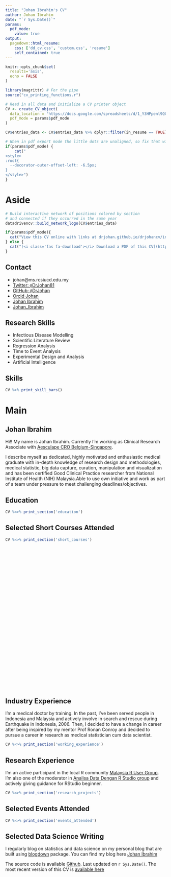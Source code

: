 ---
title: "Johan Ibrahim's CV"
author: Johan Ibrahim
date: "`r Sys.Date()`"
params:
  pdf_mode:
    value: true
output:
  pagedown::html_resume:
    css: ['dd_cv.css', 'custom.css', 'resume']
    self_contained: true
---
<!-- inicio academic icons -->
<link rel="stylesheet" href="https://cdn.jsdelivr.net/gh/jpswalsh/academicons@1/css/academicons.min.css">

<!-- final academic icons -->
 
<!-- start font awesome -->
<script src="https://kit.fontawesome.com/e82584e357.js" crossorigin="anonymous"></script>

 
<!-- final font awesome -->

```{r, include=FALSE}
knitr::opts_chunk$set(
  results='asis', 
  echo = FALSE
)

library(magrittr) # For the pipe
source("cv_printing_functions.r")

# Read in all data and initialize a CV printer object
CV <- create_CV_object(
  data_location = "https://docs.google.com/spreadsheets/d/1_Y3HPpenl9Q0rovGZUmto6kxSCrtv8BsTGSfdk-xdXk/edit?usp=sharing",  
  pdf_mode = params$pdf_mode
)

CV$entries_data <- CV$entries_data %>% dplyr::filter(in_resume == TRUE)

```


```{r}
# When in pdf export mode the little dots are unaligned, so fix that with some conditional CSS.
if(params$pdf_mode) {
    cat("
<style>
:root{
  --decorator-outer-offset-left: -6.5px;
}
</style>")
}
```


Aside
=================================================================================

```{r}
# Build interactive network of positions colored by section
# and connected if they occurred in the same year
datadrivencv::build_network_logo(CV$entries_data)
```


```{r}
if(params$pdf_mode){
  cat("View this CV online with links at drjohan.github.io/drjohancv/index.html")
} else {
  cat("[<i class='fas fa-download'></i> Download a PDF of this CV](https://github.com/DrJohan/drjohancv/raw/main/drjohan_cv.pdf).")
}
```

Contact {#contact}
--------------------------------------------------------------------------------
- <i class="fa fa-envelope"></i> johan@ms.rcsiucd.edu.my
- <i class="fa fa-twitter"></i> [Twitter: `@`DrJohan81](https://twitter.com/BeaMilz)
- <i class="fa fa-github"></i> [GitHub: `@`DrJohan](https://github.com/drjohan)
- <i class="fab fa-orcid"></i> <a href='https://orcid.org/0000-0002-1437-5183'> Orcid Johan </a>  
- <i class="fa fa-home"></i> [Johan Ibrahim](https://drjohan.rbind.io)
- <i class="fab fa-linkedin-in"></i>  [Johan_Ibrahim](http://linkedin.com/in/johan_ibrahim)

Research Skills {#skills}
---------------------------------------------------------------------------------

- Infectious Disease Modelling
- Scientific Literature Review
- Regression Analysis
- Time to Event Analysis
- Experimental Design and Analysis
- Artificial Intelligence

Skills {#skills}
--------------------------------------------------------------------------------

```{r}
CV %>% print_skill_bars()
```


Main
================================================================================

Johan Ibrahim {#title}
--------------------------------------------------------------------------------

Hi!! My name is Johan Ibrahim. Currently I'm working as Clinical Research Associate with [Aesculape CRO Belgium-Singapore](https://www.aesculape.com). 


I describe myself as dedicated, highly motivated and enthusiastic medical graduate with in-depth knowledge of research design and methodologies, medical statistic, big data capture, curation, manipulation and visualization and has been certified Good Clinical Practice researcher from National Institute of Health (NIH) Malaysia.Able to use own initiative and work as part of a team under pressure to meet challenging deadlines/objectives. 


Education {data-icon=graduation-cap data-concise=true}
--------------------------------------------------------------------------------

```{r}
CV %<>% print_section('education')
```


Selected Short Courses Attended {data-icon=book} 
--------------------------------------------------------------------------------

```{r}
CV %<>% print_section('short_courses')
```
<br>
<br>
<br>
<br>
<br>
<br>
<br>
<br>
<br>
<br>
<br>
<br>
<br>
<br>
<br>
<br>
<br>
<br>
<br>
<br>
<br>
<br>
<br>
<br>
<br>
<br>


Industry Experience {data-icon=suitcase}
--------------------------------------------------------------------------------
::: aside

I'm a medical doctor by training. In the past, I've been served people in Indonesia and Malaysia and actively involve in search and rescue during Earthquake in Indonesia, 2006. Then, I decided to have a change in career after being inspired by my mentor Prof Ronan Conroy and decided to pursue a career in research as medical statistician cum data scientist. 

:::

```{r}
CV %<>% print_section('working_experience')
```

Research Experience {data-icon=laptop}
--------------------------------------------------------------------------------
::: aside

I'm an active participant in the local R community [Malaysia R User Group](https://www.meetup.com/MY-RUserGroup/). I'm also one of the moderator in [Analisa Data Dengan R Studio group](https://www.facebook.com/groups/R4data) and actively giving guidance for RStudio beginner.



:::





```{r}
CV %<>% print_section('research_projects')
```


Selected Events Attended {data-icon=calendar-check}
--------------------------------------------------------------------------------

```{r}
CV %<>% print_section('events_attended')
```


Selected Data Science Writing {data-icon=chart-line}
--------------------------------------------------------------------------------

::: aside
I regularly blog on statistics and data science on my personal blog that are built using [blogdown](https://github.com/rstudio/blogdown) package. You can find my blog here [Johan Ibrahim](drjohan.rbind.io)




The source code is available <i class="fa fa-github"></i> [Github](https://github.com/DrJohan/drjohancv).
Last updated on `r Sys.Date()`. The most recent version of this CV is [available here](drjohan.github.io/drjohancv/index.html)



:::








